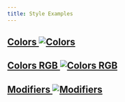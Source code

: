 ```yaml
---
title: Style Examples
---
```




## [Colors <Image src={colorsImage} alt="Colors"/>](./colors)

## [Colors RGB <Image src={colorsRgbImage} alt="Colors RGB"/>](./colors_rgb)

## [Modifiers <Image src={modifiersImage} alt="Modifiers"/>](./modifiers)
